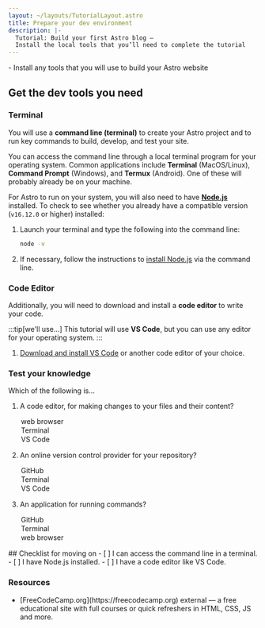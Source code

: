 ```yaml
---
layout: ~/layouts/TutorialLayout.astro
title: Prepare your dev environment
description: |-
  Tutorial: Build your first Astro blog —
  Install the local tools that you’ll need to complete the tutorial
---
```




<PreCheck>
  - Install any tools that you will use to build your Astro website
</PreCheck>

## Get the dev tools you need

### Terminal

You will use a **command line (terminal)** to create your Astro project and to run key commands to build, develop, and test your site.

You can access the command line through a local terminal program for your operating system. Common applications include **Terminal** (MacOS/Linux), **Command Prompt** (Windows), and **Termux** (Android). One of these will probably already be on your machine. 

For Astro to run on your system, you will also need to have [**Node.js**](https://nodejs.org/en/) installed. To check to see whether you already have a compatible version (`v16.12.0` or higher) installed: 

1. Launch your terminal and type the following into the command line:

    ```sh
    node -v
    ```

2. If necessary, follow the instructions to [install Node.js](https://docs.npmjs.com/downloading-and-installing-node-js-and-npm) via the command line.

### Code Editor

Additionally, you will need to download and install a **code editor** to write your code. 

:::tip[we'll use...]
This tutorial will use **VS Code**, but you can use any editor for your operating system.
:::

1. [Download and install VS Code](https://code.visualstudio.com/#alt-downloads) or another code editor of your choice. 




<Box icon="question-mark">

### Test your knowledge

Which of the following is...
1. A code editor, for making changes to your files and their content?

    <MultipleChoice>
      <Option>
        web browser
      </Option>
      <Option>
        Terminal
      </Option>
      <Option isCorrect>
        VS Code
      </Option>
    </MultipleChoice>

2. An online version control provider for your repository?

    <MultipleChoice>
      <Option isCorrect>
        GitHub
      </Option>
      <Option>
        Terminal
      </Option>
      <Option>
        VS Code
      </Option>
    </MultipleChoice>

3. An application for running commands?
    <MultipleChoice>
      <Option>
        GitHub
      </Option>
      <Option isCorrect>
        Terminal
      </Option>
      <Option>
        web browser
      </Option>
    </MultipleChoice>

</Box>

<Box icon="check-list">
## Checklist for moving on

<Checklist>
- [ ] I can access the command line in a terminal.
- [ ] I have Node.js installed.
- [ ] I have a code editor like VS Code.
</Checklist>
</Box>


### Resources

- <p>[FreeCodeCamp.org](https://freecodecamp.org) <Badge>external</Badge> — a free educational site with full courses or quick refreshers in HTML, CSS, JS and more.</p>
